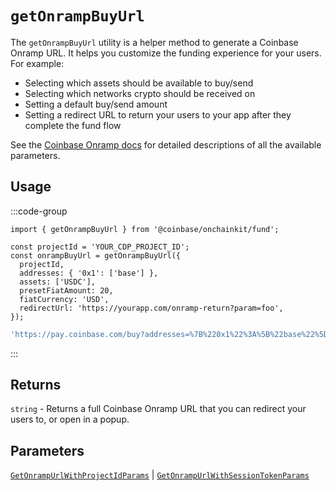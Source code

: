 # `getOnrampBuyUrl`

The `getOnrampBuyUrl` utility is a helper method to generate a Coinbase Onramp URL. It helps you customize the funding 
experience for your users. For example:
* Selecting which assets should be available to buy/send
* Selecting which networks crypto should be received on
* Setting a default buy/send amount
* Setting a redirect URL to return your users to your app after they complete the fund flow

See the 
[Coinbase Onramp docs](https://docs.cdp.coinbase.com/onramp/docs/generating-url) for detailed descriptions of all the 
available parameters.

## Usage

:::code-group

```tsx twoslash [code]
import { getOnrampBuyUrl } from '@coinbase/onchainkit/fund';

const projectId = 'YOUR_CDP_PROJECT_ID';
const onrampBuyUrl = getOnrampBuyUrl({
  projectId,
  addresses: { '0x1': ['base'] },
  assets: ['USDC'],
  presetFiatAmount: 20,
  fiatCurrency: 'USD',
  redirectUrl: 'https://yourapp.com/onramp-return?param=foo',
});
```

```ts [return value]
'https://pay.coinbase.com/buy?addresses=%7B%220x1%22%3A%5B%22base%22%5D%7D&appId=project-id&assets=%5B%22USDC%22%5D&fiatCurrency=USD&presetFiatAmount=20&redirectUrl=https%3A%2F%2Fyourapp.com%2Fonramp-return%3Fparam%3Dfoo'
```

:::

## Returns

`string` - Returns a full Coinbase Onramp URL that you can redirect your users to, or open in a popup.

## Parameters

[`GetOnrampUrlWithProjectIdParams`](/fund/types#getonrampurlwithsessiontokenparams) | [`GetOnrampUrlWithSessionTokenParams`](/fund/types#getonrampurlwithsessiontokenparams)
